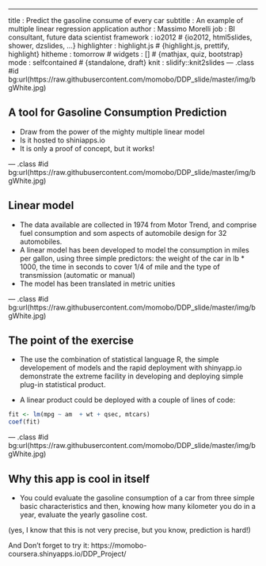 ---
title       : Predict the gasoline consume of every car
subtitle    : An example of multiple linear regression application
author      : Massimo Morelli
job         : BI consultant, future data scientist
framework   : io2012        # {io2012, html5slides, shower, dzslides, ...}
highlighter : highlight.js  # {highlight.js, prettify, highlight}
hitheme     : tomorrow      # 
widgets     : []            # {mathjax, quiz, bootstrap}
mode        : selfcontained # {standalone, draft}
knit        : slidify::knit2slides
--- .class #id bg:url(https://raw.githubusercontent.com/momobo/DDP_slide/master/img/bgWhite.jpg)

## A tool for Gasoline Consumption Prediction

* Draw from the power of the mighty multiple linear model
* Is it hosted to shiniapps.io
* It is only a proof of concept, but it works!

--- .class #id bg:url(https://raw.githubusercontent.com/momobo/DDP_slide/master/img/bgWhite.jpg)

## Linear model
* The data available are collected in 1974 from Motor Trend, and comprise fuel consumption and som aspects of automobile design for 32 automobiles. 
* A linear model has been developed to model the consumption in miles per gallon, using three simple predictors: the weight of the car in lb * 1000, the time in seconds to cover 1/4 of mile and the type of transmission (automatic or manual)
* The model has been translated in metric unities 

--- .class #id bg:url(https://raw.githubusercontent.com/momobo/DDP_slide/master/img/bgWhite.jpg)

## The point of the exercise
* The use the combination of statistical language R, the simple developement of models and the rapid
deployment with shinyapp.io demonstrate the extreme facility in developing and deploying simple plug-in statistical product.

* A linear product could be deployed with a couple of lines of code:
```r
fit <- lm(mpg ~ am  + wt + qsec, mtcars)
coef(fit)
```


--- .class #id bg:url(https://raw.githubusercontent.com/momobo/DDP_slide/master/img/bgWhite.jpg)

## Why this app is cool in itself
* You could evaluate the gasoline consumption of a car from three simple basic characteristics and then, knowing how many kilometer you do in a year, evaluate the yearly gasoline cost.

(yes, I know that this is not very precise, but you know, prediction is hard!)

And Don't forget to try it: https://momobo-coursera.shinyapps.io/DDP_Project/


